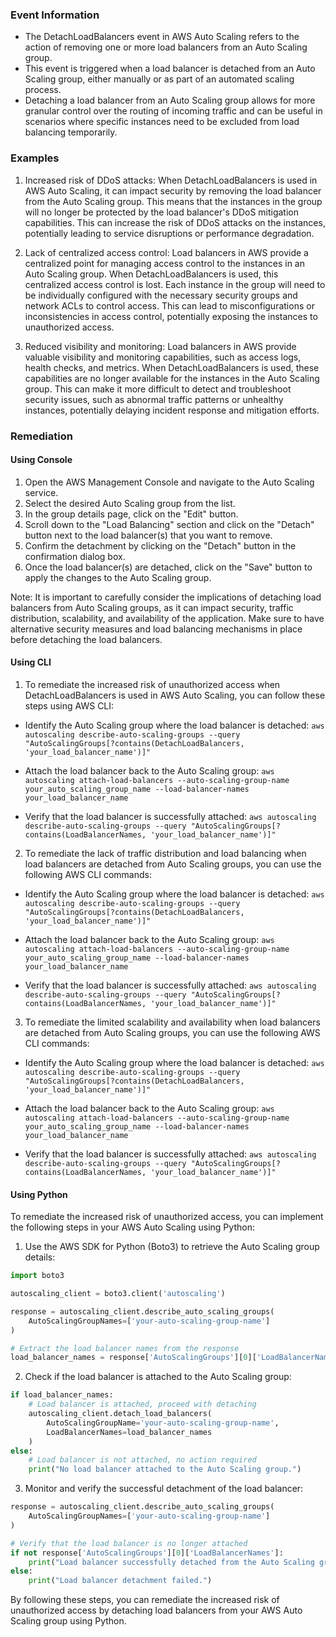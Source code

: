 
### Event Information

- The DetachLoadBalancers event in AWS Auto Scaling refers to the action of removing one or more load balancers from an Auto Scaling group.
- This event is triggered when a load balancer is detached from an Auto Scaling group, either manually or as part of an automated scaling process.
- Detaching a load balancer from an Auto Scaling group allows for more granular control over the routing of incoming traffic and can be useful in scenarios where specific instances need to be excluded from load balancing temporarily.


### Examples

1. Increased risk of DDoS attacks: When DetachLoadBalancers is used in AWS Auto Scaling, it can impact security by removing the load balancer from the Auto Scaling group. This means that the instances in the group will no longer be protected by the load balancer's DDoS mitigation capabilities. This can increase the risk of DDoS attacks on the instances, potentially leading to service disruptions or performance degradation.

2. Lack of centralized access control: Load balancers in AWS provide a centralized point for managing access control to the instances in an Auto Scaling group. When DetachLoadBalancers is used, this centralized access control is lost. Each instance in the group will need to be individually configured with the necessary security groups and network ACLs to control access. This can lead to misconfigurations or inconsistencies in access control, potentially exposing the instances to unauthorized access.

3. Reduced visibility and monitoring: Load balancers in AWS provide valuable visibility and monitoring capabilities, such as access logs, health checks, and metrics. When DetachLoadBalancers is used, these capabilities are no longer available for the instances in the Auto Scaling group. This can make it more difficult to detect and troubleshoot security issues, such as abnormal traffic patterns or unhealthy instances, potentially delaying incident response and mitigation efforts.

### Remediation

#### Using Console

1. Open the AWS Management Console and navigate to the Auto Scaling service.
2. Select the desired Auto Scaling group from the list.
3. In the group details page, click on the "Edit" button.
4. Scroll down to the "Load Balancing" section and click on the "Detach" button next to the load balancer(s) that you want to remove.
5. Confirm the detachment by clicking on the "Detach" button in the confirmation dialog box.
6. Once the load balancer(s) are detached, click on the "Save" button to apply the changes to the Auto Scaling group.

Note: It is important to carefully consider the implications of detaching load balancers from Auto Scaling groups, as it can impact security, traffic distribution, scalability, and availability of the application. Make sure to have alternative security measures and load balancing mechanisms in place before detaching the load balancers.

#### Using CLI

1. To remediate the increased risk of unauthorized access when DetachLoadBalancers is used in AWS Auto Scaling, you can follow these steps using AWS CLI:

- Identify the Auto Scaling group where the load balancer is detached: `aws autoscaling describe-auto-scaling-groups --query "AutoScalingGroups[?contains(DetachLoadBalancers, 'your_load_balancer_name')]"`

- Attach the load balancer back to the Auto Scaling group: `aws autoscaling attach-load-balancers --auto-scaling-group-name your_auto_scaling_group_name --load-balancer-names your_load_balancer_name`

- Verify that the load balancer is successfully attached: `aws autoscaling describe-auto-scaling-groups --query "AutoScalingGroups[?contains(LoadBalancerNames, 'your_load_balancer_name')]"`

2. To remediate the lack of traffic distribution and load balancing when load balancers are detached from Auto Scaling groups, you can use the following AWS CLI commands:

- Identify the Auto Scaling group where the load balancer is detached: `aws autoscaling describe-auto-scaling-groups --query "AutoScalingGroups[?contains(DetachLoadBalancers, 'your_load_balancer_name')]"`

- Attach the load balancer back to the Auto Scaling group: `aws autoscaling attach-load-balancers --auto-scaling-group-name your_auto_scaling_group_name --load-balancer-names your_load_balancer_name`

- Verify that the load balancer is successfully attached: `aws autoscaling describe-auto-scaling-groups --query "AutoScalingGroups[?contains(LoadBalancerNames, 'your_load_balancer_name')]"`

3. To remediate the limited scalability and availability when load balancers are detached from Auto Scaling groups, you can use the following AWS CLI commands:

- Identify the Auto Scaling group where the load balancer is detached: `aws autoscaling describe-auto-scaling-groups --query "AutoScalingGroups[?contains(DetachLoadBalancers, 'your_load_balancer_name')]"`

- Attach the load balancer back to the Auto Scaling group: `aws autoscaling attach-load-balancers --auto-scaling-group-name your_auto_scaling_group_name --load-balancer-names your_load_balancer_name`

- Verify that the load balancer is successfully attached: `aws autoscaling describe-auto-scaling-groups --query "AutoScalingGroups[?contains(LoadBalancerNames, 'your_load_balancer_name')]"`

#### Using Python

To remediate the increased risk of unauthorized access, you can implement the following steps in your AWS Auto Scaling using Python:

1. Use the AWS SDK for Python (Boto3) to retrieve the Auto Scaling group details:
```python
import boto3

autoscaling_client = boto3.client('autoscaling')

response = autoscaling_client.describe_auto_scaling_groups(
    AutoScalingGroupNames=['your-auto-scaling-group-name']
)

# Extract the load balancer names from the response
load_balancer_names = response['AutoScalingGroups'][0]['LoadBalancerNames']
```

2. Check if the load balancer is attached to the Auto Scaling group:
```python
if load_balancer_names:
    # Load balancer is attached, proceed with detaching
    autoscaling_client.detach_load_balancers(
        AutoScalingGroupName='your-auto-scaling-group-name',
        LoadBalancerNames=load_balancer_names
    )
else:
    # Load balancer is not attached, no action required
    print("No load balancer attached to the Auto Scaling group.")
```

3. Monitor and verify the successful detachment of the load balancer:
```python
response = autoscaling_client.describe_auto_scaling_groups(
    AutoScalingGroupNames=['your-auto-scaling-group-name']
)

# Verify that the load balancer is no longer attached
if not response['AutoScalingGroups'][0]['LoadBalancerNames']:
    print("Load balancer successfully detached from the Auto Scaling group.")
else:
    print("Load balancer detachment failed.")
```

By following these steps, you can remediate the increased risk of unauthorized access by detaching load balancers from your AWS Auto Scaling group using Python.

